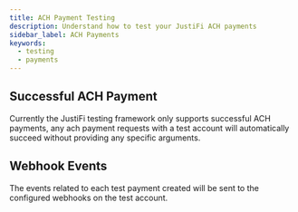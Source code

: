 ```yaml
---
title: ACH Payment Testing
description: Understand how to test your JustiFi ACH payments
sidebar_label: ACH Payments
keywords:
  - testing
  - payments
---
```


## Successful ACH Payment
Currently the JustiFi testing framework only supports successful ACH payments, any ach payment requests
with a test account will automatically succeed without providing any specific arguments.

## Webhook Events

The events related to each test payment created will be sent to the configured webhooks on the test account.
